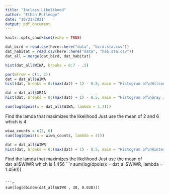 ```yaml
---
title: "Inclass_Likelihood"
author: "Ethan Rutledge"
date: "10/21/2021"
output: pdf_document
---
```


```r
knitr::opts_chunk$set(echo = TRUE)
```


```r
dat_bird = read.csv(here::here("data", "bird.sta.csv"))
dat_habitat = read.csv(here::here("data", "hab.sta.csv"))
dat_all = merge(dat_bird, dat_habitat)

```

```r
hist(dat_all$WIWA, breaks = 0:7 - .5)

```

```r
par(mfrow = c(1, 2))
dat = dat_all$WIWA
hist(dat, breaks = 0:(max(dat) + 1) - 0.5, main = "Histogram of\nWilson's Warbler counts")

dat = dat_all$GRJA
hist(dat, breaks = 0:(max(dat) + 1) - 0.5, main = "Histogram of\nGray Jay counts")
```

```r
sum(log(dpois(x = dat_all$WIWA, lambda = 1.7)))
```

Find the lamda that maximizes the likelihood
Just use the mean of 2 and 6 which is 4
```r
wiwa_counts = c(2, 6)
sum(log(dpois(x = wiwa_counts, lambda = 4)))

```

```r
dat = dat_all$WIWR
hist(dat, breaks = 0:(max(dat) + 1) - 0.5, main = "Histogram of\nWinter Wren counts")

```
Find the lamda that maximizes the likelihood
Just use the mean of dat_all$WIWR which is 1.456
```r
sum(log(dpois(x = dat_all$WIWR, lambda = 1.456)))

```

```r
sum(log(dbinom(dat_all$WIWR , 38, 0.038)))

```


